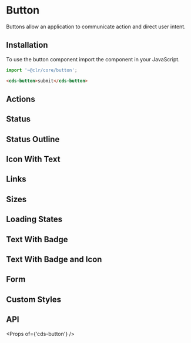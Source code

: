 
<Meta title="Components/Button/Getting Started" />

# Button

Buttons allow an application to communicate action and direct user intent.

## Installation

To use the button component import the component in your JavaScript.

```typescript
import '~@clr/core/button';
```

```html
<cds-button>submit</cds-button>
```

## Actions

<Preview>
  <Story id="components-button-stories--actions" />
</Preview>

## Status

<Preview>
  <Story id="components-button-stories--status" />
</Preview>

## Status Outline

<Preview>
  <Story id="components-button-stories--status-outline" />
</Preview>

## Icon With Text

<Preview>
  <Story id="components-button-stories--icon-with-text" />
</Preview>

## Links

<Preview>
  <Story id="components-button-stories--links" />
</Preview>

## Sizes

<Preview>
  <Story id="components-button-stories--sizes" />
</Preview>

## Loading States

<Preview>
  <Story id="components-button-stories--loading" />
</Preview>

## Text With Badge

<Preview>
  <Story id="components-button-stories--text-and-badge" />
</Preview>

## Text With Badge and Icon

<Preview>
  <Story id="components-button-stories--icon-with-text-and-badge" />
</Preview>

## Form

<Preview>
  <Story id="components-button-stories--form" />
</Preview>

## Custom Styles

<Preview>
  <Story id="components-button-stories--custom-styles" />
</Preview>

## API

<Props of={'cds-button'} />